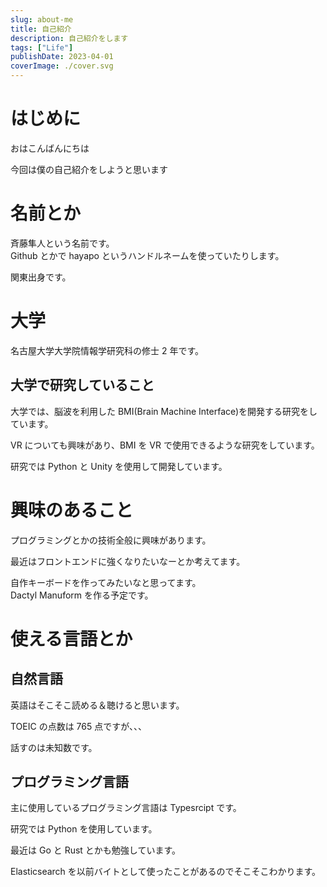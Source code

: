 ```yaml
---
slug: about-me
title: 自己紹介
description: 自己紹介をします
tags: ["Life"]
publishDate: 2023-04-01
coverImage: ./cover.svg
---
```


# はじめに

おはこんばんにちは

今回は僕の自己紹介をしようと思います

# 名前とか

斉藤隼人という名前です。  
Github とかで hayapo というハンドルネームを使っていたりします。

関東出身です。

# 大学

名古屋大学大学院情報学研究科の修士 2 年です。

## 大学で研究していること

大学では、脳波を利用した BMI(Brain Machine Interface)を開発する研究をしています。

VR についても興味があり、BMI を VR で使用できるような研究をしています。

研究では Python と Unity を使用して開発しています。

# 興味のあること

プログラミングとかの技術全般に興味があります。

最近はフロントエンドに強くなりたいなーとか考えてます。

自作キーボードを作ってみたいなと思ってます。  
Dactyl Manuform を作る予定です。

# 使える言語とか

## 自然言語

英語はそこそこ読める＆聴けると思います。

TOEIC の点数は 765 点ですが、、、

話すのは未知数です。

## プログラミング言語

主に使用しているプログラミング言語は Typesrcipt です。

研究では Python を使用しています。

最近は Go と Rust とかも勉強しています。

Elasticsearch を以前バイトとして使ったことがあるのでそこそこわかります。
